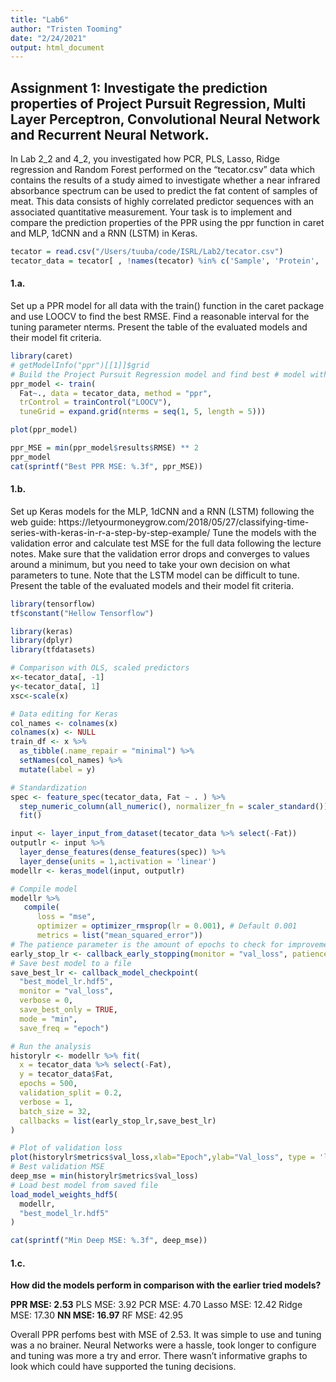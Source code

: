 ```yaml
---
title: "Lab6"
author: "Tristen Tooming"
date: "2/24/2021"
output: html_document
---
```


## Assignment 1: Investigate the prediction properties of Project Pursuit Regression, Multi Layer Perceptron, Convolutional Neural Network and Recurrent Neural Network.

In Lab 2_2 and 4_2, you investigated how PCR, PLS, Lasso, Ridge regression and Random Forest performed on the “tecator.csv” data which contains the results of a study aimed to investigate whether a near infrared absorbance spectrum can be used to predict the fat content of samples of meat. This data consists of highly correlated predictor sequences with an associated quantitative measurement. Your task is to implement and compare the prediction properties of the PPR using the ppr function in caret and MLP, 1dCNN and a RNN (LSTM) in Keras.

```r
tecator = read.csv("/Users/tuuba/code/ISRL/Lab2/tecator.csv")
tecator_data = tecator[ , !names(tecator) %in% c('Sample', 'Protein', 'Moisture')]
```

#### 1.a.

Set up a PPR model for all data with the train() function in the caret package and use LOOCV to find the best RMSE. Find a reasonable interval for the tuning parameter nterms. Present the table of the evaluated models and their model fit criteria.

```r
library(caret)
# getModelInfo("ppr")[[1]]$grid
# Build the Project Pursuit Regression model and find best # model with LOOCV tuning the nterms parameter
ppr_model <- train(
  Fat~., data = tecator_data, method = "ppr",
  trControl = trainControl("LOOCV"),
  tuneGrid = expand.grid(nterms = seq(1, 5, length = 5)))
```

```r
plot(ppr_model)

ppr_MSE = min(ppr_model$results$RMSE) ** 2
ppr_model
cat(sprintf("Best PPR MSE: %.3f", ppr_MSE))
```

#### 1.b.

Set up Keras models for the MLP, 1dCNN and a RNN (LSTM) following the web guide:
https://letyourmoneygrow.com/2018/05/27/classifying-time-series-with-keras-in-r-a-step-by-step-example/ 
Tune the models with the validation error and calculate test MSE for the full data following the lecture notes. Make sure that the validation error drops and converges to values around a minimum, but you need to take your own decision on what parameters to tune. Note that the LSTM model can be difficult to tune. Present the table of the evaluated models and their model fit criteria.

```r
library(tensorflow)
tf$constant("Hellow Tensorflow")
```

```r
library(keras)
library(dplyr)
library(tfdatasets)

# Comparison with OLS, scaled predictors
x<-tecator_data[, -1]
y<-tecator_data[, 1]
xsc<-scale(x)

# Data editing for Keras
col_names <- colnames(x)
colnames(x) <- NULL
train_df <- x %>% 
  as_tibble(.name_repair = "minimal") %>% 
  setNames(col_names) %>% 
  mutate(label = y)

# Standardization
spec <- feature_spec(tecator_data, Fat ~ . ) %>% 
  step_numeric_column(all_numeric(), normalizer_fn = scaler_standard()) %>% 
  fit()

```
```r
input <- layer_input_from_dataset(tecator_data %>% select(-Fat))
outputlr <- input %>% 
  layer_dense_features(dense_features(spec)) %>% 
  layer_dense(units = 1,activation = 'linear') 
modellr <- keras_model(input, outputlr)

```

```r
# Compile model 
modellr %>% 
   compile(
      loss = "mse",
      optimizer = optimizer_rmsprop(lr = 0.001), # Default 0.001
      metrics = list("mean_squared_error"))
# The patience parameter is the amount of epochs to check for improvement
early_stop_lr <- callback_early_stopping(monitor = "val_loss", patience = 20)
# Save best model to a file
save_best_lr <- callback_model_checkpoint(
  "best_model_lr.hdf5",
  monitor = "val_loss",
  verbose = 0,
  save_best_only = TRUE,
  mode = "min",
  save_freq = "epoch")
```

```r
# Run the analysis
historylr <- modellr %>% fit(
  x = tecator_data %>% select(-Fat),
  y = tecator_data$Fat,
  epochs = 500,
  validation_split = 0.2,
  verbose = 1,
  batch_size = 32,
  callbacks = list(early_stop_lr,save_best_lr)
)

```
```r
# Plot of validation loss
plot(historylr$metrics$val_loss,xlab="Epoch",ylab="Val_loss", type = 'l', col="blue")
# Best validation MSE
deep_mse = min(historylr$metrics$val_loss)
# Load best model from saved file
load_model_weights_hdf5(
  modellr,
  "best_model_lr.hdf5"
)

cat(sprintf("Min Deep MSE: %.3f", deep_mse))
```


#### 1.c.

**How did the models perform in comparison with the earlier tried models?** 

**PPR MSE:        2.53**
PLS MSE:        3.92
PCR MSE:        4.70
Lasso MSE:      12.42
Ridge MSE:      17.30
**NN MSE:       16.97**
RF MSE:         42.95

Overall PPR perfoms best with MSE of 2.53. It was simple to use and tuning was a no brainer. Neural Networks were a hassle, took longer to configure and tuning was more a try and error. There wasn't informative graphs to look which could have supported the tuning decisions.
